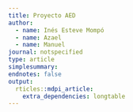 ---
title: Proyecto AED
author:
  - name: Inés Esteve Mompó
  - name: Azael
  - name: Manuel
journal: notspecified
type: article
simplesummary: 
endnotes: false
output: 
  rticles::mdpi_article:
    extra_dependencies: longtable
---

